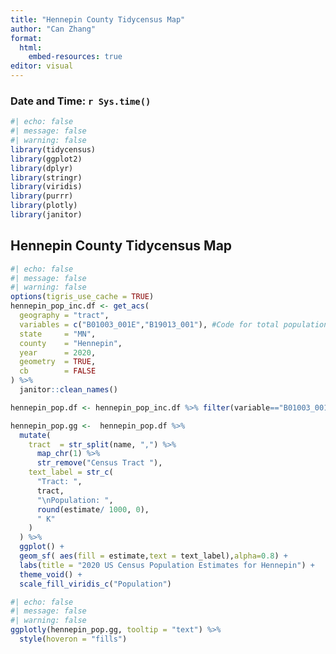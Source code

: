 ---
title: "Hennepin County Tidycensus Map"
author: "Can Zhang"
format: 
  html:
    embed-resources: true
editor: visual
---
### Date and Time: `r Sys.time()`
```{r setup, include=FALSE, message = FALSE}
#| echo: false
#| message: false
#| warning: false
library(tidycensus)
library(ggplot2)
library(dplyr)
library(stringr)
library(viridis)
library(purrr)
library(plotly)
library(janitor)
```

## **Hennepin County Tidycensus Map**

```{r, message = FALSE, warning = FALSE,include=FALSE}
#| echo: false
#| message: false
#| warning: false
options(tigris_use_cache = TRUE)
hennepin_pop_inc.df <- get_acs(
  geography = "tract",
  variables = c("B01003_001E","B19013_001"), #Code for total population and median income
  state     = "MN",
  county    = "Hennepin",
  year      = 2020,
  geometry  = TRUE,
  cb        = FALSE
) %>%
  janitor::clean_names() 

hennepin_pop.df <- hennepin_pop_inc.df %>% filter(variable=="B01003_001")

hennepin_pop.gg <-  hennepin_pop.df %>%
  mutate(
    tract  = str_split(name, ",") %>%
      map_chr(1) %>%
      str_remove("Census Tract "),
    text_label = str_c(
      "Tract: ",
      tract,
      "\nPopulation: ",
      round(estimate/ 1000, 0), 
      " K"
    )
  ) %>%
  ggplot() + 
  geom_sf( aes(fill = estimate,text = text_label),alpha=0.8) + 
  labs(title = "2020 US Census Population Estimates for Hennepin") + 
  theme_void() + 
  scale_fill_viridis_c("Population")
```
```{r, message = FALSE, warning = FALSE}
#| echo: false
#| message: false
#| warning: false
ggplotly(hennepin_pop.gg, tooltip = "text") %>%
  style(hoveron = "fills")
```
